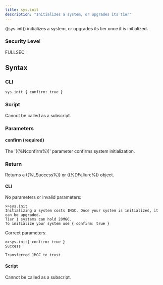 ```yaml
---
title: sys.init
description: "Initializes a system, or upgrades its tier"
---
```


((sys.init)) initializes a system, or upgrades its tier once it is initialized.

### Security Level

FULLSEC

## Syntax

### CLI

```
sys.init { confirm: true }
```

### Script

Cannot be called as a subscript.

### Parameters

#### confirm (required)

The '((%Nconfirm%))' parameter confirms system initialization.

### Return

Returns a ((%LSuccess%)) or ((%DFaliure%)) object.

#### CLI

No parameters or invalid parameters:

```
>>sys.init
Initializing a system costs 1MGC. Once your system is initialized, it can be upgraded.
Tier 1 systems can hold 20MGC.
To initialize your system use { confirm: true }
```

Correct parameters:

```
>>sys.init{ confirm: true }
Success

Transferred 1MGC to trust
```

#### Script

Cannot be called as a subscript.
